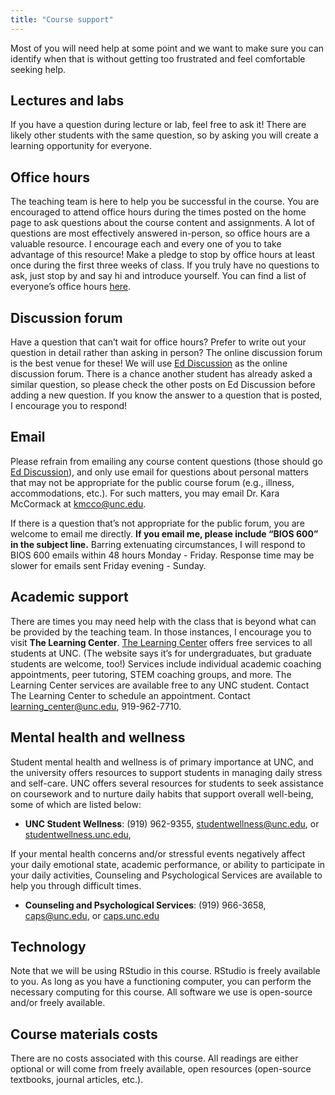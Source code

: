 ```yaml
---
title: "Course support"
---
```


Most of you will need help at some point and we want to make sure you can identify when that is without getting too frustrated and feel comfortable seeking help.

## Lectures and labs

If you have a question during lecture or lab, feel free to ask it! There are likely other students with the same question, so by asking you will create a learning opportunity for everyone.

## Office hours

The teaching team is here to help you be successful in the course. You are encouraged to attend office hours during the times posted on the home page to ask questions about the course content and assignments. A lot of questions are most effectively answered in-person, so office hours are a valuable resource. I encourage each and every one of you to take advantage of this resource! Make a pledge to stop by office hours at least once during the first three weeks of class. If you truly have no questions to ask, just stop by and say hi and introduce yourself. You can find a list of everyone's office hours [here](/course-team.html).

## Discussion forum

Have a question that can't wait for office hours? Prefer to write out your question in detail rather than asking in person? The online discussion forum is the best venue for these! We will use [Ed Discussion](https://edstem.org/us/join/Xjcr2d) as the online discussion forum. There is a chance another student has already asked a similar question, so please check the other posts on Ed Discussion before adding a new question. If you know the answer to a question that is posted, I encourage you to respond!

## Email

Please refrain from emailing any course content questions (those should go [Ed Discussion](https://edstem.org/us/join/Xjcr2d)), and only use email for questions about personal matters that may not be appropriate for the public course forum (e.g., illness, accommodations, etc.). For such matters, you may email Dr. Kara McCormack at [kmcco\@unc.edu](mailto:kmcco@unc.edu).

If there is a question that's not appropriate for the public forum, you are welcome to email me directly. **If you email me, please include "BIOS 600" in the subject line.** Barring extenuating circumstances, I will respond to BIOS 600 emails within 48 hours Monday - Friday. Response time may be slower for emails sent Friday evening - Sunday.

## Academic support

There are times you may need help with the class that is beyond what can be provided by the teaching team. In those instances, I encourage you to visit **The Learning Center**. [The Learning Center](https://learningcenter.unc.edu/) offers free services to all students at UNC. (The website says it's for undergraduates, but graduate students are welcome, too!) Services include individual academic coaching appointments, peer tutoring, STEM coaching groups, and more. The Learning Center services are available free to any UNC student. Contact The Learning Center to schedule an appointment. Contact [learning_center\@unc.edu](mailto:learning_center@unc.edu), 919-962-7710.

## Mental health and wellness

Student mental health and wellness is of primary importance at UNC, and the university offers resources to support students in managing daily stress and self-care. UNC offers several resources for students to seek assistance on coursework and to nurture daily habits that support overall well-being, some of which are listed below:

-   **UNC Student Wellness**: (919) 962-9355, [studentwellness\@unc.edu](mailto:studentwellness@unc.edu), or [studentwellness.unc.edu](https://studentwellness.unc.edu/),

If your mental health concerns and/or stressful events negatively affect your daily emotional state, academic performance, or ability to participate in your daily activities, Counseling and Psychological Services are available to help you through difficult times.

-   **Counseling and Psychological Services**: (919) 966-3658, [caps\@unc.edu](mailto:caps@unc.edu), or [caps.unc.edu](https://caps.unc.edu)

## **Technology**

Note that we will be using RStudio in this course. RStudio is freely available to you. As long as you have a functioning computer, you can perform the necessary computing for this course. All software we use is open-source and/or freely available.

## **Course materials costs**

There are no costs associated with this course. All readings are either optional or will come from freely available, open resources (open-source textbooks, journal articles, etc.).
